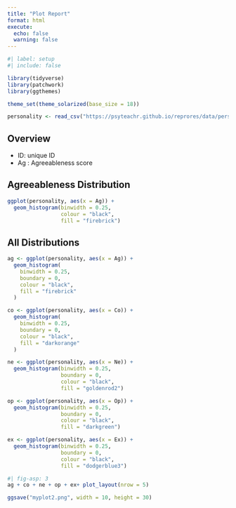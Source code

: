 ```yaml
---
title: "Plot Report"
format: html
execute: 
  echo: false
  warning: false
---
```


```r
#| label: setup
#| include: false

library(tidyverse) 
library(patchwork) 
library(ggthemes)  

theme_set(theme_solarized(base_size = 18))

personality <- read_csv("https://psyteachr.github.io/reprores/data/personality_scores.csv")
```

## Overview

* ID: unique ID
* Ag : Agreeableness score


## Agreeableness Distribution

```r
ggplot(personality, aes(x = Ag)) +
  geom_histogram(binwidth = 0.25, 
                 colour = "black",
                 fill = "firebrick")
```

## All Distributions

```r
ag <- ggplot(personality, aes(x = Ag)) +
  geom_histogram(
    binwidth = 0.25,
    boundary = 0,
    colour = "black",
    fill = "firebrick"
  )

co <- ggplot(personality, aes(x = Co)) +
  geom_histogram(
    binwidth = 0.25,
    boundary = 0,
    colour = "black",
    fill = "darkorange"
  )

ne <- ggplot(personality, aes(x = Ne)) +
  geom_histogram(binwidth = 0.25,
                 boundary = 0,
                 colour = "black",
                 fill = "goldenrod2")

op <- ggplot(personality, aes(x = Op)) +
  geom_histogram(binwidth = 0.25,
                 boundary = 0,
                 colour = "black",
                 fill = "darkgreen")

ex <- ggplot(personality, aes(x = Ex)) +
  geom_histogram(binwidth = 0.25,
                 boundary = 0,
                 colour = "black",
                 fill = "dodgerblue3")
```

```r
#| fig-asp: 3
ag + co + ne + op + ex+ plot_layout(nrow = 5)

ggsave("myplot2.png", width = 10, height = 30)
```


